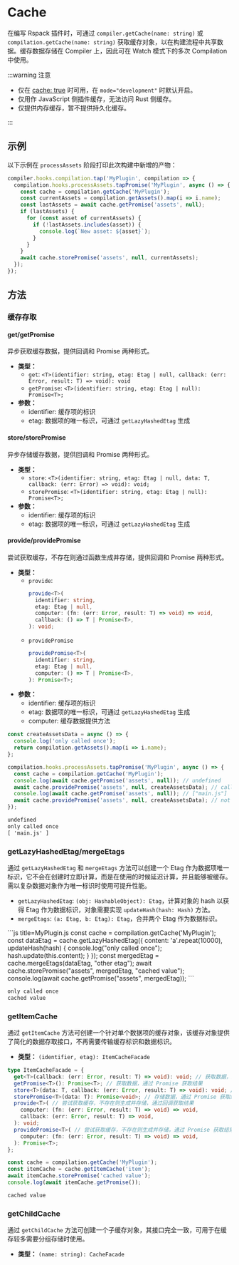 
# Cache

在编写 Rspack 插件时，可通过 `compiler.getCache(name: string)` 或 `compilation.getCache(name: string)` 获取缓存对象，以在构建流程中共享数据。缓存数据存储在 Compiler 上，因此可在 Watch 模式下的多次 Compilation 中使用。

:::warning 注意

- 仅在 [cache: true](/config/cache) 时可用，在 `mode="development"` 时默认开启。
- 仅用作 JavaScript 侧插件缓存，无法访问 Rust 侧缓存。
- 仅提供内存缓存，暂不提供持久化缓存。

:::

## 示例

以下示例在 `processAssets` 阶段打印此次构建中新增的产物：

```js
compiler.hooks.compilation.tap('MyPlugin', compilation => {
  compilation.hooks.processAssets.tapPromise('MyPlugin', async () => {
    const cache = compilation.getCache('MyPlugin');
    const currentAssets = compilation.getAssets().map(i => i.name);
    const lastAssets = await cache.getPromise('assets', null);
    if (lastAssets) {
      for (const asset of currentAssets) {
        if (!lastAssets.includes(asset)) {
          console.log(`New asset: ${asset}`);
        }
      }
    }
    await cache.storePromise('assets', null, currentAssets);
  });
});
```

## 方法

### 缓存存取

#### get/getPromise

异步获取缓存数据，提供回调和 Promise 两种形式。

- **类型：**
  - `get`: `<T>(identifier: string, etag: Etag | null, callback: (err: Error, result: T) => void): void`
  - `getPromise`: `<T>(identifier: string, etag: Etag | null): Promise<T>;`
- **参数：**
  - identifier: 缓存项的标识
  - etag: 数据项的唯一标识，可通过 `getLazyHashedEtag` 生成

#### store/storePromise

异步存储缓存数据，提供回调和 Promise 两种形式。

- **类型：**
  - `store`: `<T>(identifier: string, etag: Etag | null, data: T, callback: (err: Error) => void): void;`
  - `storePromise`: `<T>(identifier: string, etag: Etag | null): Promise<T>;`
- **参数：**
  - identifier: 缓存项的标识
  - etag: 数据项的唯一标识，可通过 `getLazyHashedEtag` 生成

#### provide/providePromise

尝试获取缓存，不存在则通过函数生成并存储，提供回调和 Promise 两种形式。

- **类型：**
  - `provide`:
    ```ts
    provide<T>(
      identifier: string,
      etag: Etag | null,
      computer: (fn: (err: Error, result: T) => void) => void,
      callback: () => T | Promise<T>,
    ): void;
    ```
  - `providePromise`
    ```ts
    providePromise<T>(
      identifier: string,
      etag: Etag | null,
      computer: () => T | Promise<T>,
    ): Promise<T>;
    ```
- **参数：**
  - identifier: 缓存项的标识
  - etag: 数据项的唯一标识，可通过 `getLazyHashedEtag` 生成
  - computer: 缓存数据提供方法

<Columns>

```js title=MyPlugin.js
const createAssetsData = async () => {
  console.log('only called once');
  return compilation.getAssets().map(i => i.name);
};

compilation.hooks.processAssets.tapPromise('MyPlugin', async () => {
  const cache = compilation.getCache('MyPlugin');
  console.log(await cache.getPromise('assets', null)); // undefined
  await cache.providePromise('assets', null, createAssetsData); // call createAssetsData
  console.log(await cache.getPromise('assets', null)); // ["main.js"]
  await cache.providePromise('assets', null, createAssetsData); // not call
});
```

```txt title=输出
undefined
only called once
[ 'main.js' ]
```

</Columns>

### getLazyHashedEtag/mergeEtags

通过 `getLazyHashedEtag` 和 `mergeEtags` 方法可以创建一个 Etag 作为数据项唯一标识，它不会在创建时立即计算，而是在使用的时候延迟计算，并且能够被缓存。需以复杂数据对象作为唯一标识时使用可提升性能。

- `getLazyHashedEtag`: `(obj: HashableObject): Etag`，计算对象的 hash 以获得 Etag 作为数据标识，对象需要实现 `updateHash(hash: Hash)` 方法。
- `mergeEtags`: `(a: Etag, b: Etag): Etag`，合并两个 Etag 作为数据标识。

<Columns>
```js title=MyPlugin.js
const cache = compilation.getCache('MyPlugin');
const dataEtag = cache.getLazyHashedEtag({
  content: 'a'.repeat(10000),
  updateHash(hash) {
    console.log("only called once");
    hash.update(this.content);
  }
});
const mergedEtag = cache.mergeEtags(dataEtag, "other etag");
await cache.storePromise("assets", mergedEtag, "cached value");
console.log(await cache.getPromise("assets", mergedEtag));
```

```txt title=输出
only called once
cached value
```

</Columns>

### getItemCache

通过 `getItemCache` 方法可创建一个针对单个数据项的缓存对象，该缓存对象提供了简化的数据存取接口，不再需要传输缓存标识和数据标识。

- **类型：** `(identifier, etag): ItemCacheFacade`

```ts
type ItemCacheFacade = {
  get<T>(callback: (err: Error, result: T) => void): void; // 获取数据，通过回调获取结果
  getPromise<T>(): Promise<T>; // 获取数据，通过 Promise 获取结果
  store<T>(data: T, callback: (err: Error, result: T) => void): void; // 存储数据，通过回调通知结果
  storePromise<T>(data: T): Promise<void>; // 存储数据，通过 Promise 获取结果
  provide<T>( // 尝试获取缓存，不存在则生成并存储，通过回调获取结果
    computer: (fn: (err: Error, result: T) => void) => void,
    callback: (err: Error, result: T) => void,
  ): void;
  providePromise<T>( // 尝试获取缓存，不存在则生成并存储，通过 Promise 获取结果
    computer: (fn: (err: Error, result: T) => void) => void,
  ): Promise<T>;
};
```

<Columns>

```js title=MyPlugin.js
const cache = compilation.getCache('MyPlugin');
const itemCache = cache.getItemCache('item');
await itemCache.storePromise('cached value');
console.log(await itemCache.getPromise());
```

```txt title=输出
cached value
```

</Columns>

### getChildCache

通过 `getChildCache` 方法可创建一个子缓存对象，其接口完全一致，可用于在缓存较多需要分组存储时使用。

- **类型：** `(name: string): CacheFacade`
